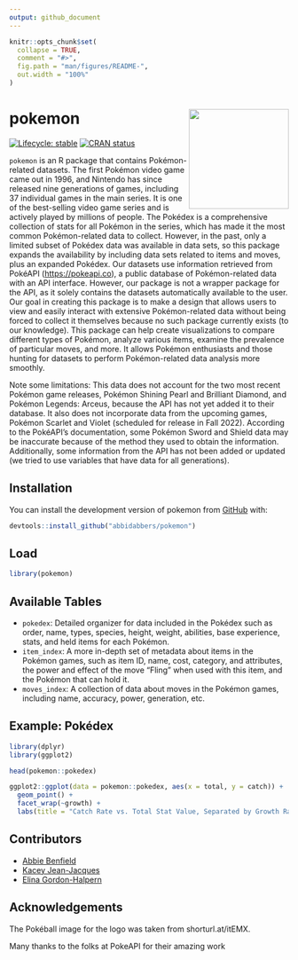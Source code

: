 ```yaml
---
output: github_document
---
```


<!-- README.md is generated from README.Rmd. Please edit that file -->

```r
knitr::opts_chunk$set(
  collapse = TRUE,
  comment = "#>",
  fig.path = "man/figures/README-",
  out.width = "100%"
)
```

# pokemon <img src="data-raw/pokémon_logo.png" align="right" height="180">

<!-- badges: start -->

[![Lifecycle: stable](https://img.shields.io/badge/lifecycle-stable-brightgreen.svg)](https://lifecycle.r-lib.org/articles/stages.html#stable) [![CRAN status](https://www.r-pkg.org/badges/version/pokemon)](https://CRAN.R-project.org/package=pokemon)

<!-- badges: end -->

`pokemon` is an R package that contains Pokémon-related datasets. The first Pokémon video game came out in 1996, and Nintendo has since released nine generations of games, including 37 individual games in the main series. It is one of the best-selling video game series and is actively played by millions of people. The Pokédex is a comprehensive collection of stats for all Pokémon in the series, which has made it the most common Pokémon-related data to collect. However, in the past, only a limited subset of Pokédex data was available in data sets, so this package expands the availability by including data sets related to items and moves, plus an expanded Pokédex. Our datasets use information retrieved from PokéAPI (<https://pokeapi.co>), a public database of Pokémon-related data with an API interface. However, our package is not a wrapper package for the API, as it solely contains the datasets automatically available to the user. Our goal in creating this package is to make a design that allows users to view and easily interact with extensive Pokémon-related data without being forced to collect it themselves because no such package currently exists (to our knowledge). This package can help create visualizations to compare different types of Pokémon, analyze various items, examine the prevalence of particular moves, and more. It allows Pokémon enthusiasts and those hunting for datasets to perform Pokémon-related data analysis more smoothly.

Note some limitations: This data does not account for the two most recent Pokémon game releases, Pokémon Shining Pearl and Brilliant Diamond, and Pokémon Legends: Arceus, because the API has not yet added it to their database. It also does not incorporate data from the upcoming games, Pokémon Scarlet and Violet (scheduled for release in Fall 2022). According to the PokéAPI's documentation, some Pokémon Sword and Shield data may be inaccurate because of the method they used to obtain the information. Additionally, some information from the API has not been added or updated (we tried to use variables that have data for all generations).

## Installation

You can install the development version of pokemon from [GitHub](https://github.com/) with:

```r
devtools::install_github("abbidabbers/pokemon")
```

## Load

```r
library(pokemon)
```

## Available Tables

-   `pokedex`: Detailed organizer for data included in the Pokédex such as order, name, types, species, height, weight, abilities, base experience, stats, and held items for each Pokémon.
-   `item_index`: A more in-depth set of metadata about items in the Pokémon games, such as item ID, name, cost, category, and attributes, the power and effect of the move "Fling" when used with this item, and the Pokémon that can hold it.
-   `moves_index`: A collection of data about moves in the Pokémon games, including name, accuracy, power, generation, etc.

## Example: Pokédex

```r
library(dplyr)
library(ggplot2)

head(pokemon::pokedex)

ggplot2::ggplot(data = pokemon::pokedex, aes(x = total, y = catch)) +
  geom_point() +
  facet_wrap(~growth) +
  labs(title = "Catch Rate vs. Total Stat Value, Separated by Growth Rate", x = "Total Stat Value", y = "Catch Rate")
```

## Contributors

-   [Abbie Benfield](https://github.com/abbidabbers)
-   [Kacey Jean-Jacques](https://github.com/kaceyjj)
-   [Elina Gordon-Halpern](https://github.com/egordonhalpern)

## Acknowledgements

The Pokéball image for the logo was taken from shorturl.at/itEMX.

Many thanks to the folks at PokeAPI for their amazing work
